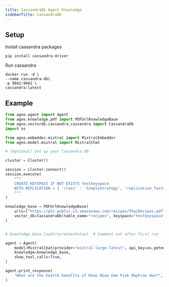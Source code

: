 ```yaml
---
title: CassandraDb Agent Knowledge
sidebarTitle: CassandraDb
---
```


## Setup
Install cassandra packages
```shell
pip install cassandra-driver
```
Run cassandra

```shell
docker run -d \
--name cassandra-db\
-p 9042:9042 \
cassandra:latest
```


## Example
```python agent_with_knowledge.py
from agno.agent import Agent
from agno.knowledge.pdf import PDFUrlKnowledgeBase
from agno.vectordb.cassandra.cassandra import CassandraDb
import os

from agno.embedder.mistral import MistralEmbedder
from agno.model.mistral import MistralChat

# (Optional) Set up your Cassandra DB

cluster = Cluster()

session = cluster.connect()
session.execute(
    """
    CREATE KEYSPACE IF NOT EXISTS testkeyspace
    WITH REPLICATION = { 'class' : 'SimpleStrategy', 'replication_factor' : 1 }
    """
)

knowledge_base = PDFUrlKnowledgeBase(
    urls=["https://phi-public.s3.amazonaws.com/recipes/ThaiRecipes.pdf"],
    vector_db=CassandraDb(table_name="recipes", keyspace="testkeyspace", session=session, embedder=MistralEmbedder()),
)


# knowledge_base.load(recreate=False)  # Comment out after first run

agent = Agent(
    model=MistralChat(provider="mistral-large-latest", api_key=os.getenv("MISTRAL_API_KEY")),
    knowledge=knowledge_base,
    show_tool_calls=True,
)

agent.print_response(
    "What are the health benefits of Khao Niew Dam Piek Maphrao Awn?", markdown=True, show_full_reasoning=True
)

```